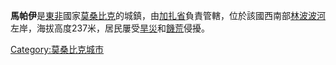 {{Infobox settlement
|official_name          = 馬帕伊
|other_name             = 
|native_name            = 
|nickname               = 
|motto                  = 
|image_skyline          = Mapai Mozambique.JPG
|imagesize              = 
|image_caption          = 
|image_flag             = 
|flag_size              = 
|image_seal             = 
|seal_size              = 
|image_shield           = 
|shield_size            =
|image_blank_emblem              =
|blank_emblem_size          =
|image_map              = 
|mapsize                = 
|map_caption            = 
|pushpin_map            = Mozambique
|pushpin_label_position = 
|pushpin_mapsize        =200
|coordinates_region     = MZ
|subdivision_type       = 國家
|subdivision_name       = {{MOZ}}
|subdivision_type1      = 省
|subdivision_name1      = [[加扎省|加扎省]]
|subdivision_type2      = 
|subdivision_name2      = 
|government_type        =
|leader_title           = 
|leader_name            = 
|leader_title1          =  <!-- for places with, say, both a mayor and a city manager -->
|leader_name1           =
|established_title      =  
|established_date       =  
|established_title2     =  <!-- Incorporated (town) -->
|established_date2      = 
|established_title3     =  
|established_date3      = 
|area_magnitude         = 
|unit_pref              = <!--Enter: Imperial, if Imperial (metric) is desired-->
|area_footnotes         = 
|area_total_km2             = 
|area_land_km2              = 
|area_water_km2             = 
|area_total_sq_mi        = 
|area_land_sq_mi         = 
|area_water_sq_mi        = 
|area_water_percent     = 
|area_urban_km2             = 
|area_urban_sq_mi        = 
|area_metro_km2             = 
|area_metro_sq_mi        = 
|population_as_of       = 2006
|population_footnotes   =
|population_note        = 
|settlement_type        = <!--For Town or Village (Leave blank for the default City)-->
|population_total       = 
|population_density_km2     = 
|population_density_sq_mi = 
|population_metro       =
|population_density_metro_km2 =
|population_density_metro_sq_mi =
|population_urban       = 
|population_density_urban_km2 =
|population_density_urban_mi2 =
|timezone               = 
|utc_offset             = 
|timezone_DST           = 
|utc_offset_DST         = 
|latd = 22 |latm =43|lats =50 |latNS =S
|longd= 32 |longm=03|longs=30 |longEW=E
|elevation_footnotes    =  <!--for references: use <ref> </ref> tags-->
|elevation_m            = 237
|elevation_ft           = 
|postal_code_type       =  <!-- enter ZIP code, Postcode, Post code, Postal code... -->
|postal_code            =
|area_code              = 
|website                = 
|footnotes              = 
}}

'''馬帕伊'''是[[東非|東非]]國家[[莫桑比克|莫桑比克]]的城鎮，由[[加扎省|加扎省]]負責管轄，位於該國西南部[[林波波河|林波波河]]左岸，海拔高度237米，居民屢受[[旱災|旱災]]和[[饑荒|饑荒]]侵擾。

{{coord|22|43|50|S| 32|03|30|E|region:MZ_type:city|display=title}}

[[Category:莫桑比克城市|Category:莫桑比克城市]]